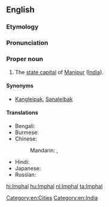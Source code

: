 ==English==
{{wikipedia}}

===Etymology===
{{rfelite|en}}

===Pronunciation===
{{IPA|/ˈɪmpəl/|lang=en}}

===Proper noun===
{{en-proper noun}}

# The [[state capital]] of [[Manipur]] ([[India]]).

====Synonyms====
* [[Kangleipak]], [[Sanaleibak]]

====Translations====
{{trans-top|capital of Manipur}}
* Bengali: {{t|bn|ইম্ফল|sc=Beng}}
* Burmese: {{t|my|အင်ဖား|sc=Mymr}}
* Chinese:
*: Mandarin: {{t|cmn|因帕爾|sc=Hani}}, {{t|cmn|因帕尔|tr=Yīnpà'ěr|sc=Hani}}
{{trans-mid}}
* Hindi: {{t|hi|इंफाल|tr=imphāl}}
* Japanese: {{t|ja|インパール|tr=Inpāru}}
* Russian: {{t|ru|Импха́л|m}}
{{trans-bottom}}

[[Category:en:Cities]]
[[Category:en:India]]

[[hi:Imphal]]
[[hu:Imphal]]
[[nl:Imphal]]
[[ta:Imphal]]